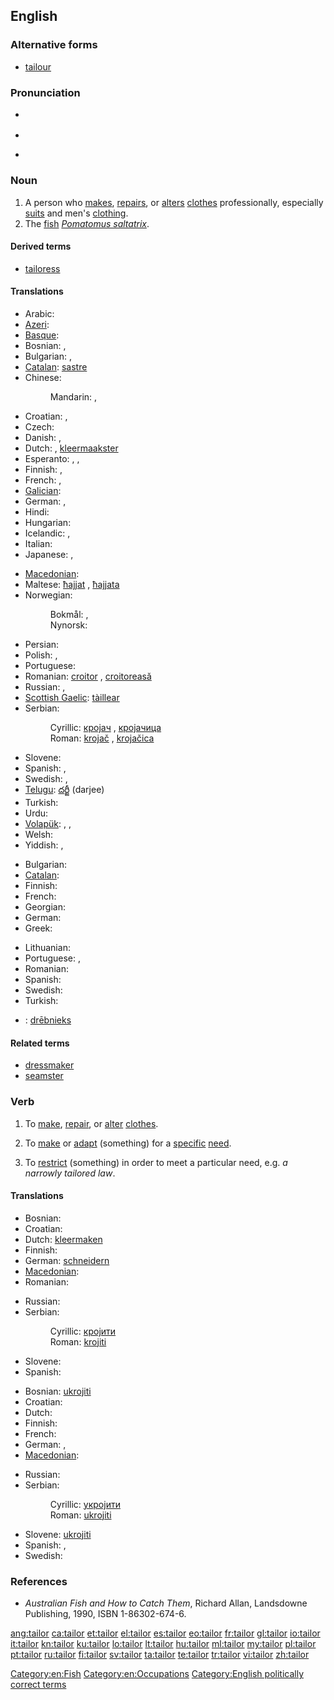 {{wikipedia}}
==English==

===Alternative forms===
* [[tailour]] {{qualifier|obsolete}}

===Pronunciation===
* {{a|UK}} {{IPA|/ˈteɪlə/}}
* {{audio|en-us-tailor.ogg|Audio (US)}}

* {{rhymes|eɪlə(r)}}

===Noun===
{{en-noun}}

# A person who [[make]]s, [[repair]]s, or [[alter]]s [[clothes]] professionally, especially [[suit]]s and men's [[clothing]].
# The [[fish]] ''[[Pomatomus saltatrix]]''.

====Derived terms====
* [[tailoress]]

====Translations====
{{trans-top|person who makes, repairs, or alters clothing as profession}}
* Arabic: {{t-|ar|خياط|m|alt=خيّاط|tr=khayyaaT}}
* [[Azeri]]: {{t|az|dərzi}}
* [[Basque]]: {{t|eu|jostun|xs=Basque}}
* Bosnian: {{t-|bs|krojač|m}}, {{t-|bs|krojačica|f}}
* Bulgarian: {{t+|bg|абаджия|m|tr=abadžíja}},  {{t-|bg|абаджийка|f|tr=abadžíjka}}
* [[Catalan]]: [[sastre]] {{m}}
* Chinese:
*: Mandarin: {{t|zh|裁縫|sc=Hani}}, {{t|zh|裁缝|tr=cáiféng, cáifeng|sc=Hani}}
* Croatian: {{t-|hr|krojač|m|alt=kròjāč}}, {{t-|hr|krojačica|f|alt=krojàčica}}
* Czech: {{t-|cs|krejčí|m}}
* Danish: {{t|da|skrædder|c}}, {{t|da|skrædderske|c}}
* Dutch: {{t+|nl|kleermaker|m}}, [[kleermaakster]] {{f}}
* Esperanto: {{qualifier|male or female, generic}} {{t|eo|tajloro}}, {{qualifier|male}} {{t|eo|virtajloro}}, {{qualifier|female}} {{t|eo|tajlorino}}
* Finnish: {{t+|fi|räätäli}}, {{t-|fi|vaatturi}}
* French: {{t+|fr|tailleur|m}}, {{t|fr|tailleuse}}
* [[Galician]]: {{t+|gl|xastre|m|xs=Galician}}
* German: {{t+|de|Schneider|m}}, {{t+|de|Schneiderin|f}}
* Hindi: {{t|hi|दर्ज़ी|m|tr=darzī|sc=Deva}}
* Hungarian: {{t+|hu|szabó}}
* Icelandic: {{t|is|klæðskeri|m}},  {{t|is|skraddari|m}}
* Italian: {{t+|it|sarto}}
* Japanese: {{t|ja|仕立て屋|tr=したてや, shitateya|sc=Jpan}}, {{t|ja|テーラー|tr=tērā|sc=Jpan}}
{{trans-mid}}
* [[Macedonian]]: {{t-|mk|кројач|m|tr=krójač}}
* Maltese: [[ħajjat]] {{m}}, [[ħajjata]] {{f}}
* Norwegian:
*: Bokmål: {{t|no|skredder|m}}, {{t|no|skredderske|f}}
*: Nynorsk: {{t|nn|skreddar|m}}
* Persian: {{t|fa|درزی|tr=darzi|sc=fa-Arab}}
* Polish: {{t+|pl|krawiec|m}}, {{t|pl|krawcowa|f}}
* Portuguese: {{t+|pt|alfaiate|m}}
* Romanian: [[croitor]] {{m}}, [[croitoreasă]] {{f}}
* Russian: {{t+|ru|портной|m|tr=portnój}}, {{t|ru|портниха|f|tr=portníxa}}
* [[Scottish Gaelic]]: [[tàillear]] {{m}}
* Serbian:
*: Cyrillic: [[кројач]] {{m}}, [[кројачица]] {{f}}
*: Roman: [[krojač]] {{m}}, [[krojačica]] {{f}}
* Slovene: {{t+|sl|krojač|m}}
* Spanish: {{t-|es|sastre|m}},  {{t-|es|modista|m|f}}
* Swedish: {{t|sv|skräddare|c}}, {{t|sv|skrädderska|c}}
* [[Telugu]]: [[దర్జీ]] (darjee)
* Turkish: {{t+|tr|terzi}}
* Urdu: {{t|ur|درزی|m|tr=darzī|sc=ur-Arab}}
* [[Volapük]]: {{qualifier|male or female}} {{t|vo|skrädan}}, {{qualifier|male}} {{t|vo|hiskrädan}}, {{qualifier|female}} {{t|vo|jiskrädan}}
* Welsh: {{t|cy|teiliwr|m|xs=Welsh}}
* Yiddish: {{t|yi|שנײַדער|m|tr=shnayder|sc=Hebr}}, {{t|yi|שנײַדערקע|f|tr=shnayderke|sc=Hebr}}
{{trans-bottom}}

{{trans-top|fish}}
* Bulgarian: {{t|bg|лефер|m}}
* [[Catalan]]: {{t|ca|tallahams|m}}
* Finnish: {{t-|fi|sinikala}}
* French: {{t+|fr|tassergal|m}}
* Georgian: {{t|ka|ლუფარი|tr=lup‘ari|sc=Geor|xs=Georgian}}
* German: {{t|de|Blaufisch|m}}
* Greek: {{t|el|γοφάρι|n}}
{{trans-mid}}
* Lithuanian: {{t|lt|melsvieji ešeriai|xs=Lithuanian}}
* Portuguese: {{t|pt|anchova|f}}, {{t|pt|enchova|f}}
* Romanian: {{t|ro|lufar}}
* Spanish: {{t|es|anjora|f}}
* Swedish: {{t|sv|blåfisk|c}}
* Turkish: {{t+|tr|lüfer}}
{{trans-bottom}}

{{checktrans-top}}
* {{ttbc|lv}}: [[drēbnieks]]
{{trans-bottom}}

====Related terms====
* [[dressmaker]]
* [[seamster]]

===Verb===
{{en-verb}}

# {{transitive}} To [[make]], [[repair]], or [[alter]] [[clothes]].
# {{transitive}} To [[make]] or [[adapt]] (something) for a [[specific]] [[need]].
# {{transitive}} To [[restrict]] (something) in order to meet a particular need, e.g. ''a narrowly tailored law''.

====Translations====
{{trans-top|make, repair, or alter clothing}}
* Bosnian: {{t-|bs|krojiti}}
* Croatian: {{t-|hr|krojiti|alt=kròjiti}}
* Dutch: [[kleermaken]]
* Finnish: {{t-|fi|vaatehtia}}
* German: [[schneidern]]
* [[Macedonian]]: {{t|mk|крои|tr=krói}}
* Romanian: {{t+|ro|croi}}
{{trans-mid}}
* Russian: {{t+|ru|шить}}
* Serbian:
*: Cyrillic: [[кројити]]
*: Roman: [[krojiti]]
* Slovene: {{t-|sl|krojiti}}
* Spanish: {{t-|es|confeccionar}}
{{trans-bottom}}

{{trans-top|restrict something to particular need}}
* Bosnian: [[ukrojiti]]
* Croatian: {{t-|hr|krojiti|alt=kròjiti}}
* Dutch: {{t+|nl|aanpassen}}
* Finnish: {{t+|fi|räätälöidä}}
* French: {{t+|fr|adapter}}
* German: {{t|de|zuschneiden}}, {{t+|de|anpassen}}
* [[Macedonian]]: {{t|mk|скројува|tr=skrójuva}}
{{trans-mid}}
* Russian: {{t|ru|приспосабливать}}
* Serbian:
*: Cyrillic: [[укројити]]
*: Roman: [[ukrojiti]]
* Slovene: [[ukrojiti]]
* Spanish: {{t+|es|adaptar}}, {{t+|es|entallar}}
* Swedish: {{t|sv|skrädarsy}}
{{trans-bottom}}

===References===
* ''Australian Fish and How to Catch Them'', Richard Allan, Landsdowne Publishing, 1990, ISBN 1-86302-674-6.

[[Category:en:Fish]]
[[Category:en:Occupations]]
[[Category:English politically correct terms]]

[[ang:tailor]]
[[ca:tailor]]
[[et:tailor]]
[[el:tailor]]
[[es:tailor]]
[[eo:tailor]]
[[fr:tailor]]
[[gl:tailor]]
[[io:tailor]]
[[it:tailor]]
[[kn:tailor]]
[[ku:tailor]]
[[lo:tailor]]
[[lt:tailor]]
[[hu:tailor]]
[[ml:tailor]]
[[my:tailor]]
[[pl:tailor]]
[[pt:tailor]]
[[ru:tailor]]
[[fi:tailor]]
[[sv:tailor]]
[[ta:tailor]]
[[te:tailor]]
[[tr:tailor]]
[[vi:tailor]]
[[zh:tailor]]